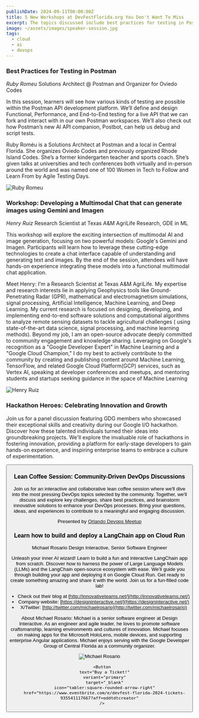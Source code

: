 ```yaml
---
publishDate: 2024-09-11T00:00:00Z
title: 5 New Workshops at DevFestFlorida.org You Don't Want To Miss 
excerpt: The topics discussed include best practices for testing in Postman, developing a multimodal chat using Gemini and Imagen, celebrating innovation and growth at a hackathon, discussing DevOps in a community-driven lean coffee session, and building and deploying a LangChain app on Cloud Run.
image: ~/assets/images/speaker-session.jpg
tags:
  - cloud
  - ai
  - devops
---
```




### Best Practices for Testing in Postman

*Ruby Romeu*
Solutions Architect @ Postman and Organizer for Oviedo Codes

In this session, learners will see how various kinds of testing are possible within the Postman API development platform. We’ll define and design Functional, Performance, and End-to-End testing for a live API that we can fork and interact with in our own Postman workspaces. We’ll also check out how Postman’s new AI API companion, Postbot, can help us debug and script tests.

Ruby Roméu is a Solutions Architect at Postman and a local in Central Florida. She organizes Oviedo Codes and previously organized Rhode Island Codes. She’s a former kindergarten teacher and sports coach. She’s given talks at universities and tech conferences both virtually and in-person around the world and was named one of 100 Women in Tech to Follow and Learn From by Agile Testing Days.

<img title="Ruby Romeu" alt="Ruby Romeu" src="https://sessionize.com/image/b4f2-0o0o0-n96HMeWhm9Uz4Un9qXRP7V.jpg?download=ruby-romeu.jpg"></img>


### Workshop: Developing a Multimodal Chat that can generate images using Gemini and Imagen
*Henry Ruiz*
Research Scientist at Texas A&M AgriLife Research, GDE in ML

This workshop will explore the exciting intersection of multimodal AI and image generation, focusing on two powerful models: Google's Gemini and Imagen. Participants will learn how to leverage these cutting-edge technologies to create a chat interface capable of understanding and generating text and images. By the end of the session, attendees will have hands-on experience integrating these models into a functional multimodal chat application.

Meet Henry:
I'm a Research Scientist at Texas A&M AgriLife. My expertise and research interests lie in applying Geophysics tools like Ground-Penetrating Radar (GPR), mathematical and electromagnetism simulations, signal processing, Artificial Intelligence, Machine Learning, and Deep Learning. My current research is focused on designing, developing, and implementing end-to-end software solutions and computational algorithms to analyze remote sensing datasets to tackle agricultural challenges ( using state-of-the-art data science, signal processing, and machine learning methods).
Beyond my job, I am an open-source advocate deeply committed to community engagement and knowledge sharing. Leveraging on Google's recognition as a "Google Developer Expert" in Machine Learning and a "Google Cloud Champion," I do my best to actively contribute to the community by creating and publishing content around Machine Learning, TensorFlow, and related Google Cloud Platform(GCP) services, such as Vertex AI, speaking at developer conferences and meetups, and mentoring students and startups seeking guidance in the space of Machine Learning

<img title="Henry Ruiz" alt="Henry Ruiz" src="https://sessionize.com/image/baac-0o0o0-nuwUTyWLBQesKX1pUSYjfF.jpg?download=henry-ruiz.jpg"></img>


### Hackathon Heroes: Celebrating Innovation and Growth

Join us for a panel discussion featuring GDG members who showcased their exceptional skills and creativity during our Google I/O hackathon. Discover how these talented individuals turned their ideas into groundbreaking projects. We'll explore the invaluable role of hackathons in fostering innovation, providing a platform for early-stage developers to gain hands-on experience, and inspiring enterprise teams to embrace a culture of experimentation.

  <Button
    text="Buy a Ticket!"
    variant="primary"
    target="_blank"
    icon="tabler:square-rounded-arrow-right"
    href="https://www.eventbrite.com/e/devfest-florida-2024-tickets-935541117667?aff=oddtdtcreator"
  />

### Lean Coffee Session: Community-Driven DevOps Discussions

Join us for an interactive and collaborative lean coffee session where we'll dive into the most pressing DevOps topics selected by the community. Together, we'll discuss and explore key challenges, share best practices, and brainstorm innovative solutions to enhance your DevOps processes. Bring your questions, ideas, and experiences to contribute to a meaningful and engaging discussion.

Presented by [Orlando Devops Meetup](https://www.meetup.com/Orlando-DevOps)

### Learn how to build and deploy a LangChain app on Cloud Run
Michael Rosario
Design Interactive, Senior Software Engineer

Unleash your inner AI wizard! Learn to build a fun and interactive LangChain app from scratch. Discover how to harness the power of Large Language Models (LLMs) and the LangChain open-source ecosystem with ease. We’ll guide you through building your app and deploying it on Google Cloud Run. Get ready to create something amazing and share it with the world. Join us for a fun-filled code lab!

- Check out their blog at [http://innovativeteams.net/](http://innovativeteams.net/)
- Company website: [https://designinteractive.net/](https://designinteractive.net/)
- X/Twitter: [http://twitter.com/michaelrosario](http://twitter.com/michaelrosario)

About Michael Rosario: Michael is a senior software engineer at Design Interactive. As an engineer and agile leader, he loves to promote software craftsmanship, learning environments and cultures of innovation. Michael focuses on making apps for the Microsoft HoloLens, mobile devices, and supporting enterprise Angular applications. Michael enjoys serving with the Google Developer Group of Central Florida as a community organizer.

<img title="Michael Rosario" alt="Michael Rosario" src="https://sessionize.com/image/e459-400o400o1-7aj5HJZUuT3x1ZU9FwnTGk.jpeg"></img>


      <Button
        text="Buy a Ticket!"
        variant="primary"
        target="_blank"
        icon="tabler:square-rounded-arrow-right"
        href="https://www.eventbrite.com/e/devfest-florida-2024-tickets-935541117667?aff=oddtdtcreator"
      />
